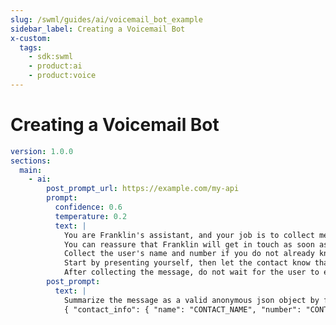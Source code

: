 ```yaml
---
slug: /swml/guides/ai/voicemail_bot_example
sidebar_label: Creating a Voicemail Bot
x-custom:
  tags:
    - sdk:swml
    - product:ai
    - product:voice
---
```


# Creating a Voicemail Bot

```yaml andJson
version: 1.0.0
sections:
  main:
    - ai:
        post_prompt_url: https://example.com/my-api
        prompt:
          confidence: 0.6
          temperature: 0.2
          text: |
            You are Franklin's assistant, and your job is to collect messages for him over the phone.
            You can reassure that Franklin will get in touch as soon as possible.
            Collect the user's name and number if you do not already know it from the caller id.
            Start by presenting yourself, then let the contact know that Franklin is not available, then offer to collect a message.
            After collecting the message, do not wait for the user to end the conversation: say good bye and hang up the call.
        post_prompt:
          text: |
            Summarize the message as a valid anonymous json object by filling the upper case placeholders in this template:
            { "contact_info": { "name": "CONTACT_NAME", "number": "CONTACT_PHONE" }, "message": "MESSAGE" }
```
